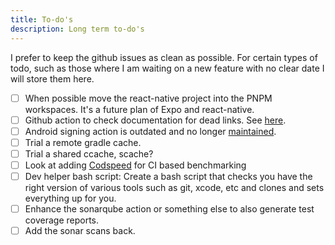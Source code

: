 ```yaml
---
title: To-do's
description: Long term to-do's
---
```


I prefer to keep the github issues as clean as possible. For certain types of todo, 
such as those where I am waiting on a new feature with no clear date I will store them here.


- [ ] When possible move the react-native project into the PNPM workspaces. It's a future plan of Expo and react-native.
- [ ] Github action to check documentation for dead links. See [here](https://docs.github.com/en/actions/examples/using-the-github-cli-on-a-runner).
- [ ] Android signing action is outdated and no longer [maintained](https://github.com/r0adkll/sign-android-release).
- [ ] Trial a remote gradle cache.
- [ ] Trial a shared ccache, scache?
- [ ] Look at adding [Codspeed](https://codspeed.io/blog) for CI based benchmarking
- [ ] Dev helper bash script: Create a bash script that checks you have the right version of various tools such as git, xcode, etc and clones and sets everything up for you.
- [ ] Enhance the sonarqube action or something else to also generate test coverage reports.
- [ ] Add the sonar scans back.
